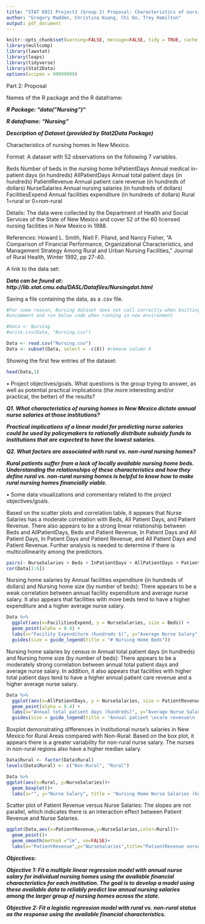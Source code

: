 ```yaml
---
title: "STAT 6021 Project2 (Group 2) Proposal: Characteristics of nursing homes in New Mexico."
author: "Gregory Madden, Christina Kuang, Chi Do, Trey Hamilton"
output: pdf_document
---
```


```r
knitr::opts_chunk$set(warning=FALSE, message=FALSE, tidy = TRUE, cache =TRUE)
library(multcomp)
library(lawstat)
library(leaps)
library(tidyverse)
library(Stat2Data)
options(scipen = 99999999) 

```

Part 2: Proposal

Names of the R package and the R dataframe: 

***R Package: "data("Nursing")"***

***R dataframe: "Nursing"***

***Description of Dataset (provided by Stat2Data Package)***

Characteristics of nursing homes in New Mexico.

Format: A dataset with 52 observations on the following 7 variables.

Beds	Number of beds in the nursing home
InPatientDays	Annual medical in-patient days (in hundreds)
AllPatientDays	Annual total patient days (in hundreds)
PatientRevenue	Annual patient care revenue (in hundreds of dollars)
NurseSalaries	Annual nursing salaries (in hundreds of dollars)
FacilitiesExpend	Annual facilities expenditure (in hundreds of dollars)
Rural	1=rural or 0=non-rural

Details: The data were collected by the Department of Health and Social Services of the State of New Mexico and cover 52 of the 60 licensed nursing facilities in New Mexico in 1988.

References: 
Howard L. Smith, Niell F. Piland, and Nancy Fisher, "A Comparison of Financial Performance, Organizational Characteristics, and Management Strategy Among Rural and Urban Nursing Facilities," Journal of Rural Health, Winter 1992, pp 27-40.

A link to the data set: 

***Data can be found at: http://lib.stat.cmu.edu/DASL/Datafiles/Nursingdat.html***

Saving a file containing the data, as a .csv file. 

```r

#For some reason, Nursing dataset does not call correctly when knitting markdown so commented here
#uncomment and run below code when running in new environment

#Data <- Nursing
#write.csv(Data, "Nursing.csv")

Data <- read.csv("Nursing.csv")
Data <- subset(Data, select = -c(X)) #remove column X
```

Showing the first few entries of the dataset: 

```r

head(Data,1)


```


• Project objectives/goals. What questions is the group trying to answer, as well as potential practical implications (the more interesting and/or practical, the better) of the results?  

***Q1. What characteristics of nursing homes in New Mexico dictate annual nurse salaries at those institutions? ***

***Practical implications of a linear model for predicting nurse salaries could be used by policymakers to rationally distribute subsidy funds to institutions that are expected to have the lowest salaries.***

***Q2. What factors are associated with rural vs. non-rural nursing homes?  ***

***Rural patients suffer from a lack of locally available nursing home beds. Understanding the relationships of these characteristics and how they define  rural vs. non-rural nursing homes is helpful to know how to make rural nursing homes financially viable. ***

• Some data visualizations and commentary related to the project objectives/goals. 

Based on the scatter plots and correlation table, it appears that Nurse Salaries has a moderate correlation with Beds, All Patient Days, and Patient Revenue. There also appears to be a strong linear relationship between Beds and AllPatientDays, Beds and Patient Revenue, In Patient Days and All Patient Days, In Patient Days and Patient Revenue, and All Patient Days and Patient Revenue. Further analysis is needed to determine if there is multicollinearity among the predictors. 

```r
pairs(~ NurseSalaries + Beds + InPatientDays + AllPatientDays + PatientRevenue + FacilitiesExpend, data = Data, lower.panel = NULL)
cor(Data[1:6])
```

Nursing home salaries by Annual facilities expenditure (in hundreds of dollars) and Nursing home size (by number of beds): 
There appears to be a weak correlation between annual facility expenditure and average nurse salary. It also appears that facilities with more beds tend to have a higher expenditure and a higher average nurse salary.  

```r

Data %>%
  ggplot(aes(x=FacilitiesExpend, y = NurseSalaries, size = Beds)) +
  geom_point(alpha = 0.4) +
  labs(x="Facility Expenditure (hundreds $)", y="Average Nurse Salary", title = "Nursing Home Nurse Salaries (hundreds $)") +
  guides(size = guide_legend(title = "# Nursing Home Beds"))

```


Nursing home salaries by census in Annual total patient days (in hundreds) and Nursing home size (by number of beds): 
There appears to be a moderately strong correlation between annual total patient days and average nurse salary. In addition, it also appears that facilities with higher total patient days tend to have a higher annual patient care revenue and a higher average nurse salary.

```r
Data %>%
  ggplot(aes(x=AllPatientDays, y = NurseSalaries, size = PatientRevenue)) +
  geom_point(alpha = 0.4) +
  labs(x="Annual total patient days (hundreds)", y="Average Nurse Salary (hundreds $)", title = "Nursing Home Nurse Salaries") +
  guides(size = guide_legend(title = "Annual patient \ncare revenue\n (hundreds $)"))

```


Boxplot demonstrating differences in Institutional nurse's salaries in New Mexico for Rural Areas compared with Non-Rural: 
Based on the box plot, it appears there is a greater variability for non-rural nurse salary. The nurses in non-rural regions also have a higher median salary. 

```r
Data$Rural <- factor(Data$Rural)
levels(Data$Rural) <- c("Non-Rural", "Rural")

Data %>%
ggplot(aes(x=Rural, y=NurseSalaries))+
  geom_boxplot()+
  labs(x="", y="Nurse Salary", title = "Nursing Home Nurse Salaries (hundreds $)") 

```
Scatter plot of Patient Revenue versus Nurse Salaries: 
The slopes are not parallel, which indicates there is an interaction effect between Patient Revenue and Nurse Salaries.
```r
ggplot(Data,aes(x=PatientRevenue,y=NurseSalaries,color=Rural))+
  geom_point()+
  geom_smooth(method ="lm", se=FALSE)+
  labs(x="PatientRevenue",y="NurseSalaries",title="PatientRevenue versus NurseSalaries")
```

***Objectives:***

***Objective 1: Fit a multiple linear regression model with annual nurse salary for individual nursing homes using the available financial characteristics for each institution. The goal is to develop a model using these available data to reliably predict low annual nursing salaries among the larger group of nursing homes across the state. ***

***Objective 2: Fit a logistic regression model with rural vs. non-rural status as the response using the available financial characteristics. ***


